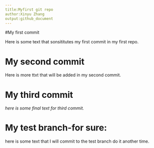 ```yaml
---
title:Myfirst git repo
author:Xinyu Zhang
output:github_document
---
```


#My first commit

Here is some text that sonsititutes my first commit in my first repo.

# My second commit

Here is more ttxt that will be added in my second commit.

# My third commit 
_here is some final text for third commit._

# My test branch-for sure:
here is some text that I will commit to the test branch do it another time.
